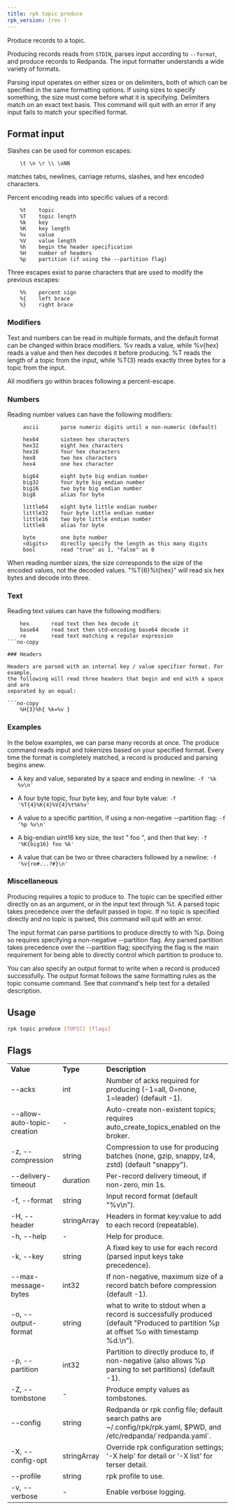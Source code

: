 ```yaml
---
title: rpk topic produce
rpk_version: (rev )
---
```


<head>
  <meta name="title" content="rpk topic produce | Redpanda Docs" />
  <meta name="description" content="rpk topic produce" />
  <link rel="canonical" href="https://docs.redpanda.com/docs/reference/rpk/rpk-topic/rpk-topic-produce/" />
</head>

Produce records to a topic.

Producing records reads from `STDIN`, parses input according to `--format`, and
produce records to Redpanda. The input formatter understands a wide variety of
formats.

Parsing input operates on either sizes or on delimiters, both of which can be
specified in the same formatting options. If using sizes to specify something,
the size must come before what it is specifying. Delimiters match on an exact
text basis. This command will quit with an error if any input fails to match
your specified format.

## Format input

Slashes can be used for common escapes:

```no-copy
    \t \n \r \\ \xNN
```

matches tabs, newlines, carriage returns, slashes, and hex encoded characters.

Percent encoding reads into specific values of a record:

```no-copy
    %t    topic
    %T    topic length
    %k    key
    %K    key length
    %v    value
    %V    value length
    %h    begin the header specification
    %H    number of headers
    %p    partition (if using the --partition flag)
```

Three escapes exist to parse characters that are used to modify the previous
escapes:

```no-copy
    %%    percent sign
    %{    left brace
    %}    right brace
```

### Modifiers

Text and numbers can be read in multiple formats, and the default format can be
changed within brace modifiers. %v reads a value, while %v{hex} reads a value
and then hex decodes it before producing. %T reads the length of a topic from
the input, while %T{3} reads exactly three bytes for a topic from the input.

All modifiers go within braces following a percent-escape.

### Numbers

Reading number values can have the following modifiers:

```no-copy
     ascii       parse numeric digits until a non-numeric (default)

     hex64       sixteen hex characters
     hex32       eight hex characters
     hex16       four hex characters
     hex8        two hex characters
     hex4        one hex character

     big64       eight byte big endian number
     big32       four byte big endian number
     big16       two byte big endian number
     big8        alias for byte

     little64    eight byte little endian number
     little32    four byte little endian number
     little16    two byte little endian number
     little8     alias for byte

     byte        one byte number
     <digits>    directly specify the length as this many digits
     bool        read "true" as 1, "false" as 0
```

When reading number sizes, the size corresponds to the size of the encoded
values, not the decoded values. "%T{6}%t{hex}" will read six hex bytes and
decode into three.

### Text

Reading text values can have the following modifiers:

```no-copy
    hex       read text then hex decode it
    base64    read text then std-encoding base64 decode it
    re        read text matching a regular expression
```no-copy

### Headers

Headers are parsed with an internal key / value specifier format. For example,
the following will read three headers that begin and end with a space and are
separated by an equal:

```no-copy
    %H{3}%h{ %k=%v }
```

### Examples

In the below examples, we can parse many records at once. The produce command
reads input and tokenizes based on your specified format. Every time the format
is completely matched, a record is produced and parsing begins anew.

- A key and value, separated by a space and ending in newline:
`-f '%k %v\n'`

- A four byte topic, four byte key, and four byte value:
`-f '%T{4}%K{4}%V{4}%t%k%v'`

- A value to a specific partition, if using a non-negative --partition flag:
`-f '%p %v\n'`

- A big-endian uint16 key size, the text " foo ", and then that key:
`-f '%K{big16} foo %k'`

- A value that can be two or three characters followed by a newline:
`-f '%v{re#...?#}\n'`

### Miscellaneous

Producing requires a topic to produce to. The topic can be specified either
directly on as an argument, or in the input text through %t. A parsed topic
takes precedence over the default passed in topic. If no topic is specified
directly and no topic is parsed, this command will quit with an error.

The input format can parse partitions to produce directly to with %p. Doing so
requires specifying a non-negative --partition flag. Any parsed partition
takes precedence over the --partition flag; specifying the flag is the main
requirement for being able to directly control which partition to produce to.

You can also specify an output format to write when a record is produced
successfully. The output format follows the same formatting rules as the topic
consume command. See that command's help text for a detailed description.


## Usage

```bash
rpk topic produce [TOPIC] [flags]
```

## Flags

<table>
  <tbody>
    <tr>
      <td>
        <strong>Value</strong>
      </td>
      <td>
        <strong>Type</strong>
      </td>
      <td>
        <strong>Description</strong>
      </td>
    </tr>
    <tr>
      <td>--acks</td>
      <td>int</td>
      <td>
        Number of acks required for producing (-1=all, 0=none, 1=leader)
        (default -1).
      </td>
    </tr>
    <tr>
      <td>--allow-auto-topic-creation</td>
      <td>-</td>
      <td>
        Auto-create non-existent topics; requires auto_create_topics_enabled on
        the broker.
      </td>
    </tr>
    <tr>
      <td>-z, --compression</td>
      <td>string</td>
      <td>
        Compression to use for producing batches (none, gzip, snappy, lz4, zstd)
        (default "snappy").
      </td>
    </tr>
    <tr>
      <td>--delivery-timeout</td>
      <td>duration</td>
      <td>Per-record delivery timeout, if non-zero, min 1s.</td>
    </tr>
    <tr>
      <td>-f, --format</td>
      <td>string</td>
      <td>Input record format (default "%v\n").</td>
    </tr>
    <tr>
      <td>-H, --header</td>
      <td>stringArray</td>
      <td>Headers in format key:value to add to each record (repeatable).</td>
    </tr>
    <tr>
      <td>-h, --help</td>
      <td>-</td>
      <td>Help for produce.</td>
    </tr>
    <tr>
      <td>-k, --key</td>
      <td>string</td>
      <td>
        A fixed key to use for each record (parsed input keys take precedence).
      </td>
    </tr>
    <tr>
      <td>--max-message-bytes</td>
      <td>int32</td>
      <td>
        If non-negative, maximum size of a record batch before compression
        (default -1).
      </td>
    </tr>
    <tr>
      <td>-o, --output-format</td>
      <td>string</td>
      <td>
        what to write to stdout when a record is successfully produced (default
        "Produced to partition %p at offset %o with timestamp %d.\n").
      </td>
    </tr>
    <tr>
      <td>-p, --partition</td>
      <td>int32</td>
      <td>
        Partition to directly produce to, if non-negative (also allows %p
        parsing to set partitions) (default -1).
      </td>
    </tr>
    <tr>
      <td>-Z, --tombstone</td>
      <td>-</td>
      <td>Produce empty values as tombstones.</td>
    </tr>
    <tr>
      <td>--config</td>
      <td>string</td>
      <td>
        Redpanda or rpk config file; default search paths are
        ~/.config/rpk/rpk.yaml, $PWD, and /etc/redpanda/`redpanda.yaml`.
      </td>
    </tr>
    <tr>
      <td>-X, --config-opt</td>
      <td>stringArray</td>
      <td>
        Override rpk configuration settings; '-X help' for detail or '-X list'
        for terser detail.
      </td>
    </tr>
    <tr>
      <td>--profile</td>
      <td>string</td>
      <td>rpk profile to use.</td>
    </tr>
    <tr>
      <td>-v, --verbose</td>
      <td>-</td>
      <td>Enable verbose logging.</td>
    </tr>
  </tbody>
</table>
